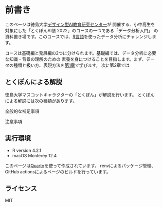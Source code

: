 # 前書き {.unnumbered}

このページは徳島大学[デザイン型AI教育研究センター](http://tokushima-u.ac.jp/ai/)が
開催する、小中高生を対象にした「とくぽんAI塾 2022」のコースの一つである「データ分析入門」
の資料置き場です。このコースでは、[R言語](http://cran.r-project.org)を使ったデータ分析にチャレンジします。

コースは基礎編と発展編の2つに分けられます。基礎編では、データ分析に必要な知識・背景の理解のための
素養を身につけることを目指します。まず、データの種類と扱い方、表現方法を[第1章](intro.qmd)で学びます。
次に第2章では

## とくぽんによる解説

徳島大学マスコットキャラクターの「とくぽん」が解説を行います。
とくぽんによる解説には次の種類があります。

::: {.callout-note}

全般的な補足事項

:::

::: {.callout-warning}

注意事項

:::



## 実行環境

- R version 4.2.1
- macOS Monterey 12.4

このページは[Quarto](http://quarto.org)を使って作成されています。
renvによるパッケージ管理、GitHub actionsによるページのビルドを行っています。

## ライセンス

MIT
